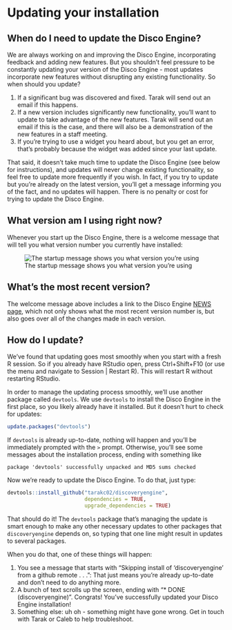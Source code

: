 # Updating your installation {#updating}

## When do I need to update the Disco Engine?

We are always working on and improving the Disco Engine, incorporating feedback and adding new features. But you shouldn't feel pressure to be constantly updating your version of the Disco Engine - most updates incorporate new features without disrupting any existing functionality. So when should you update?

1. If a significant bug was discovered and fixed. Tarak will send out an email if this happens.
2. If a new version includes significantly new functionality, you'll want to update to take advantage of the new features. Tarak will send out an email if this is the case, and there will also be a demonstration of the new features in a staff meeting. 
3. If you're trying to use a widget you heard about, but you get an error, that's probably because the widget was added since your last update. 

That said, it doesn't take much time to update the Disco Engine (see below for instructions), and updates will never change existing functionality, so feel free to update more frequently if you wish. In fact, if you try to update but you're already on the latest version, you'll get a message informing you of the fact, and no updates will happen. There is no penalty or cost for trying to update the Disco Engine.

## What version am I using right now?

Whenever you start up the Disco Engine, there is a welcome message that will tell you what version number you currently have installed:

![The startup message shows you what version you're using](images/startup-msg.png)

## What's the most recent version?

The welcome message above includes a link to the Disco Engine [NEWS page](https://github.com/tarakc02/discoveryengine/blob/master/NEWS.md), which not only shows what the most recent version number is, but also goes over all of the changes made in each version. 

## How do I update?

We've found that updating goes most smoothly when you start with a fresh R session. So if you already have RStudio open, press Ctrl+Shift+F10 (or use the menu and navigate to Session | Restart R). This will restart R without restarting RStudio. 

In order to manage the updating process smoothly, we'll use another package called `devtools`. We use `devtools` to install the Disco Engine in the first place, so you likely already have it installed. But it doesn't hurt to check for updates:

```r
update.packages("devtools")
```

If `devtools` is already up-to-date, nothing will happen and you'll be immediately prompted with the `>` prompt. Otherwise, you'll see some messages about the installation process, ending with something like 

```
package 'devtools' successfully unpacked and MD5 sums checked
```

Now we're ready to update the Disco Engine. To do that, just type:

```r
devtools::install_github("tarakc02/discoveryengine",
                         dependencies = TRUE,
                         upgrade_dependencies = TRUE)
```

That should do it! The `devtools` package that's managing the update is smart enough to make any other necessary updates to other packages that `discoveryengine` depends on, so typing that one line might result in updates to several packages. 

When you do that, one of these things will happen:

1. You see a message that starts with "Skipping install of 'discoveryengine' from a github remote . . .": That just means you're already up-to-date and don't need to do anything more.
2. A bunch of text scrolls up the screen, ending with "* DONE (discoveryengine)". Congrats! You've successfully updated your Disco Engine installation!
3. Something else: uh oh - something might have gone wrong. Get in touch with Tarak or Caleb to help troubleshoot.
